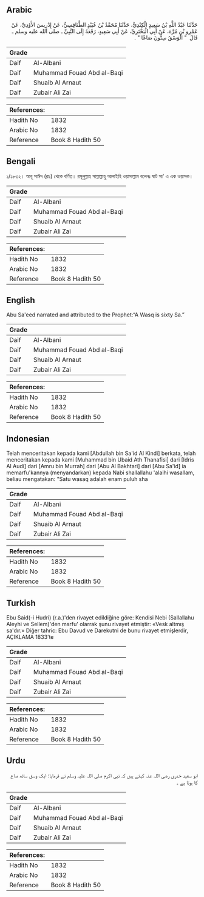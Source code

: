 ## Arabic


<div dir="rtl" lang="ar" style={{fontSize:'larger',backgroundColor:'#f8f9fa',padding:20}}>
حَدَّثَنَا عَبْدُ اللَّهِ بْنُ سَعِيدٍ الْكِنْدِيُّ، حَدَّثَنَا مُحَمَّدُ بْنُ عُبَيْدٍ الطَّنَافِسِيُّ، عَنْ إِدْرِيسَ الأَوْدِيِّ، عَنْ عَمْرِو بْنِ مُرَّةَ، عَنْ أَبِي الْبَخْتَرِيِّ، عَنْ أَبِي سَعِيدٍ، رَفَعَهُ إِلَى النَّبِيِّ ـ صلى الله عليه وسلم ـ قَالَ ‏ "‏ الْوَسْقُ سِتُّونَ صَاعًا ‏"‏ ‏.‏
</div>
<div style={{backgroundColor:'#f8f9fa',padding:20, marginBottom: 10}}><table> <thead> <tr> <th>Grade</th> <th></th> </tr> </thead> <tbody> <tr><td>Daif</td><td>Al-Albani</td></tr><tr><td>Daif</td><td>Muhammad Fouad Abd al-Baqi</td></tr><tr><td>Daif</td><td>Shuaib Al Arnaut</td></tr><tr><td>Daif</td><td>Zubair Ali Zai</td></tr></tbody></table><table> <thead> <tr> <th>References:</th> <th></th> </tr> </thead> <tbody><tr><td>Hadith No</td><td>1832</td></tr><tr><td>Arabic No</td><td>1832</td></tr><tr><td>Reference</td><td>Book 8 Hadith 50</td></tr></tbody></table></div>

## Bengali


<div dir="ltr" lang="bn" style={{fontSize:'larger',backgroundColor:'#f8f9fa',padding:20}}>
১/১৮৩২। আবূ সাঈদ (রাঃ) থেকে বর্ণিত। রসূলুল্লাহ সাল্লাল্লাহু আলাইহি ওয়াসাল্লাম বলেনঃ ষাট সা' এ এক ওয়াসক।
</div>
<div style={{backgroundColor:'#f8f9fa',padding:20, marginBottom: 10}}><table> <thead> <tr> <th>Grade</th> <th></th> </tr> </thead> <tbody> <tr><td>Daif</td><td>Al-Albani</td></tr><tr><td>Daif</td><td>Muhammad Fouad Abd al-Baqi</td></tr><tr><td>Daif</td><td>Shuaib Al Arnaut</td></tr><tr><td>Daif</td><td>Zubair Ali Zai</td></tr></tbody></table><table> <thead> <tr> <th>References:</th> <th></th> </tr> </thead> <tbody><tr><td>Hadith No</td><td>1832</td></tr><tr><td>Arabic No</td><td>1832</td></tr><tr><td>Reference</td><td>Book 8 Hadith 50</td></tr></tbody></table></div>

## English


<div dir="ltr" lang="en" style={{fontSize:'larger',backgroundColor:'#f8f9fa',padding:20}}>
Abu Sa'eed narrated and attributed to the Prophet:“A Wasq is sixty Sa.”
</div>
<div style={{backgroundColor:'#f8f9fa',padding:20, marginBottom: 10}}><table> <thead> <tr> <th>Grade</th> <th></th> </tr> </thead> <tbody> <tr><td>Daif</td><td>Al-Albani</td></tr><tr><td>Daif</td><td>Muhammad Fouad Abd al-Baqi</td></tr><tr><td>Daif</td><td>Shuaib Al Arnaut</td></tr><tr><td>Daif</td><td>Zubair Ali Zai</td></tr></tbody></table><table> <thead> <tr> <th>References:</th> <th></th> </tr> </thead> <tbody><tr><td>Hadith No</td><td>1832</td></tr><tr><td>Arabic No</td><td>1832</td></tr><tr><td>Reference</td><td>Book 8 Hadith 50</td></tr></tbody></table></div>

## Indonesian


<div dir="ltr" lang="id" style={{fontSize:'larger',backgroundColor:'#f8f9fa',padding:20}}>
Telah menceritakan kepada kami [Abdullah bin Sa'id Al Kindi] berkata, telah menceritakan kepada kami [Muhammad bin Ubaid Ath Thanafisi] dari [Idris Al Audi] dari [Amru bin Murrah] dari [Abu Al Bakhtari] dari [Abu Sa'id] ia memarfu'kannya (menyandarkan) kepada Nabi shallallahu 'alaihi wasallam, beliau mengatakan: "Satu wasaq adalah enam puluh sha
</div>
<div style={{backgroundColor:'#f8f9fa',padding:20, marginBottom: 10}}><table> <thead> <tr> <th>Grade</th> <th></th> </tr> </thead> <tbody> <tr><td>Daif</td><td>Al-Albani</td></tr><tr><td>Daif</td><td>Muhammad Fouad Abd al-Baqi</td></tr><tr><td>Daif</td><td>Shuaib Al Arnaut</td></tr><tr><td>Daif</td><td>Zubair Ali Zai</td></tr></tbody></table><table> <thead> <tr> <th>References:</th> <th></th> </tr> </thead> <tbody><tr><td>Hadith No</td><td>1832</td></tr><tr><td>Arabic No</td><td>1832</td></tr><tr><td>Reference</td><td>Book 8 Hadith 50</td></tr></tbody></table></div>

## Turkish


<div dir="ltr" lang="tr" style={{fontSize:'larger',backgroundColor:'#f8f9fa',padding:20}}>
Ebu Said(-i Hudri) (r.a.)'den rivayet edildiğine göre: Kendisi Nebi (Sallallahu Aleyhi ve Sellem)'den msrfu' olarrak şunu rivayet etmiştir: «Vesk altmış sa'dır.» Diğer tahric: Ebu Davud ve Darekutni de bunu rivayet etmişlerdir, AÇIKLAMA 1833’te
</div>
<div style={{backgroundColor:'#f8f9fa',padding:20, marginBottom: 10}}><table> <thead> <tr> <th>Grade</th> <th></th> </tr> </thead> <tbody> <tr><td>Daif</td><td>Al-Albani</td></tr><tr><td>Daif</td><td>Muhammad Fouad Abd al-Baqi</td></tr><tr><td>Daif</td><td>Shuaib Al Arnaut</td></tr><tr><td>Daif</td><td>Zubair Ali Zai</td></tr></tbody></table><table> <thead> <tr> <th>References:</th> <th></th> </tr> </thead> <tbody><tr><td>Hadith No</td><td>1832</td></tr><tr><td>Arabic No</td><td>1832</td></tr><tr><td>Reference</td><td>Book 8 Hadith 50</td></tr></tbody></table></div>

## Urdu


<div dir="rtl" lang="ur" style={{fontSize:'larger',backgroundColor:'#f8f9fa',padding:20}}>
ابو سعید خدری رضی اللہ عنہ کہتے ہیں کہ نبی اکرم صلی اللہ علیہ وسلم نے فرمایا: ایک وسق ساٹھ صاع کا ہوتا ہے ۔
</div>
<div style={{backgroundColor:'#f8f9fa',padding:20, marginBottom: 10}}><table> <thead> <tr> <th>Grade</th> <th></th> </tr> </thead> <tbody> <tr><td>Daif</td><td>Al-Albani</td></tr><tr><td>Daif</td><td>Muhammad Fouad Abd al-Baqi</td></tr><tr><td>Daif</td><td>Shuaib Al Arnaut</td></tr><tr><td>Daif</td><td>Zubair Ali Zai</td></tr></tbody></table><table> <thead> <tr> <th>References:</th> <th></th> </tr> </thead> <tbody><tr><td>Hadith No</td><td>1832</td></tr><tr><td>Arabic No</td><td>1832</td></tr><tr><td>Reference</td><td>Book 8 Hadith 50</td></tr></tbody></table></div>